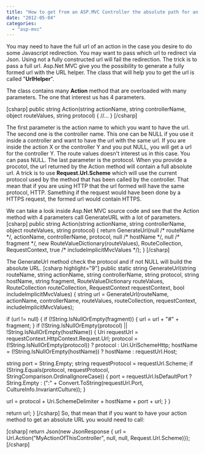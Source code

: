 ```yaml
---
title: "How to get from an ASP.MVC Controller the absolute path for an action?"
date: "2012-05-04"
categories: 
  - "asp-mvc"
---
```


You may need to have the full url of an action in the case you desire to do some Javascript redirection. You may want to pass which url to redirect via Json. Using not a fully constructed url will fail the redirection. The trick is to pass a full url. Asp.Net MVC give you the possibility to generate a fully formed url with the URL helper. The class that will help you to get the url is called "**UrlHelper**".

The class contains many **Action** method that are overloaded with many parameters. The one that interest us has 4 parameters.

\[csharp\] public string Action(string actionName, string controllerName, object routeValues, string protocol) { //... } \[/csharp\]

The first parameter is the action name to which you want to have the url. The second one is the controller name. This one can be NULL if you use it inside a controller and want to have the url with the same url. If you are inside the action X or the controller Y and you put NULL, you will get a url for the controller Y. The route values doesn't interest us in this case. You can pass NULL. The last parameter is the protocol. When you provide a procotol, the url returned by the Action method will contain a full absolute url. A trick is to use **Request.Url.Scheme** which will use the current protocol used by the method that has been called by the controller. That mean that if you are using HTTP that the url formed will have the same protocol, HTTP. Samething if the request would have been done by a HTTPS request, the formed url would contain HTTPS.

We can take a look inside Asp.Net MVC source code and see that the Action method with 4 parameters call GenerateURL with a lot of parameters. \[csharp\] public string Action(string actionName, string controllerName, object routeValues, string protocol) { return GenerateUrl(null /\* routeName \*/, actionName, controllerName, protocol, null /\* hostName \*/, null /\* fragment \*/, new RouteValueDictionary(routeValues), RouteCollection, RequestContext, true /\* includeImplicitMvcValues \*/); } \[/csharp\]

The GenerateUrl method check the protocol and if not NULL will build the absolute URL. \[csharp highlight="9"\] public static string GenerateUrl(string routeName, string actionName, string controllerName, string protocol, string hostName, string fragment, RouteValueDictionary routeValues, RouteCollection routeCollection, RequestContext requestContext, bool includeImplicitMvcValues) { string url = GenerateUrl(routeName, actionName, controllerName, routeValues, routeCollection, requestContext, includeImplicitMvcValues);

if (url != null) { if (!String.IsNullOrEmpty(fragment)) { url = url + "#" + fragment; } if (!String.IsNullOrEmpty(protocol) || !String.IsNullOrEmpty(hostName)) { Uri requestUrl = requestContext.HttpContext.Request.Url; protocol = (!String.IsNullOrEmpty(protocol)) ? protocol : Uri.UriSchemeHttp; hostName = (!String.IsNullOrEmpty(hostName)) ? hostName : requestUrl.Host;

string port = String.Empty; string requestProtocol = requestUrl.Scheme; if (String.Equals(protocol, requestProtocol, StringComparison.OrdinalIgnoreCase)) { port = requestUrl.IsDefaultPort ? String.Empty : (":" + Convert.ToString(requestUrl.Port, CultureInfo.InvariantCulture)); }

url = protocol + Uri.SchemeDelimiter + hostName + port + url; } }

return url; } \[/csharp\] So, that mean that if you want to have your action method to get an absolute URL you would need to call:

\[csharp\] return Json(new JsonResponse { url = Url.Action("MyActionOfThisController", null, null, Request.Url.Scheme)}); \[/csharp\]
